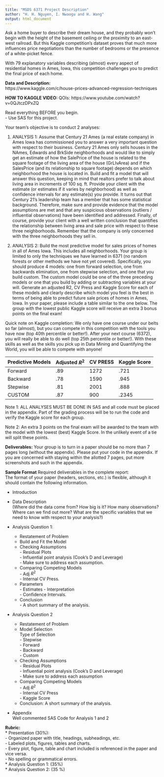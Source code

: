 ```yaml
---
title: "MSDS 6371 Project Description"
author: "H. H. Nguyen, I. Nwaogu and H. Wang"
output: html_document
---
```

Ask a home buyer to describe their dream house, and they probably won't begin with the height of the basement ceiling or the proximity to an east-west railroad. But this Kaggle competition's dataset proves that much more influences price negotiations than the number of bedrooms or the presence of a white-picket fence.  

With 79 explanatory variables describing (almost) every aspect of residential homes in Ames, Iowa, this competition challenges you to predict the final price of each home.  

**Data and Description:**  
https://www.kaggle.com/c/house-prices-advanced-regression-techniques 


**HOW TO KAGGLE VIDEO:** 
QOIs:  https://www.youtube.com/watch?v=0QJtczDPxZQ  


Read everything BEFORE you begin.  
- 	Use SAS for this project.  

Your team’s objective is to conduct 2 analyses: 

1)	ANALYSIS 1: Assume that Century 21 Ames (a real estate company) in Ames Iowa has commissioned you to answer a very important question with respect to their business.  Century 21 Ames only sells houses in the NAmes, Edwards and BrkSide neighborhoods and would like to simply get an estimate of how the SalePrice of the house is related to the square footage of the living area of the house (GrLIvArea) and if the SalesPrice (and its relationship to square footage) depends on which neighborhood the house is located in. Build and fit a model that will answer this question, keeping in mind that realtors prefer to talk about living area in increments of 100 sq. ft. Provide your client with the estimate (or estimates if it varies by neighborhood) as well as confidence intervals for any estimate(s) you provide. It turns out that Century 21’s leadership team has a member that has some statistical background. Therefore, make sure and provide evidence that the model assumptions are met and that any suspicious observations (outliers / influential observations) have been identified and addressed. Finally, of course, provide your client with a well written conclusion that quantifies the relationship between living area and sale price with respect to these three neighborhoods. Remember that the company is only concerned with the three neighborhoods they sell in.  
 
2)	ANALYSIS 2: Build the most predictive model for sales prices of homes in all of Ames Iowa.  This includes all neighborhoods. Your group is limited to only the techniques we have learned in 6371 (no random forests or other methods we have not yet covered).  Specifically, you should produce 4 models: one from forward selection, one from backwards elimination, one from stepwise selection, and one that you build custom.  The custom model could be one of the three preceding models or one that you build by adding or subtracting variables at your will.  Generate an adjusted R2, CV Press and Kaggle Score for each of these models and clearly describe which model you feel is the best in terms of being able to predict future sale prices of homes in Ames, Iowa.  In your paper, please include a table similar to the one below.  The group with the lowest public Kaggle score will receive an extra 3 bonus points on the final exam!   

Quick note on Kaggle completion:  We only have one course under our belts so far (almost), but you can compete in this competition with the tools you have now (top 40th percentile or better!). After your next course (6372), you will really be able to do well (top 25th percentile or better!). With these skills as well as the skills you pick up in Data Mining and Quantifying the World, you will be able to compete with anyone! 

Predictive  Models |	Adjusted $R^2$	| CV PRESS	| Kaggle Score
------------------ | -------------|-----------|-------------
Forward            | 	.89         |	1272	    | .721
Backward           |	.78	        | 1590	    | .945
Stepwise	         |  .81	        | 2001	    | .888
CUSTOM	           |  .87	        | 900	      | .2345


Note 1: ALL ANALYSES MUST BE DONE IN SAS and all code must be placed in the appendix.  Part of the grading process will be to run the code and verify the Kaggle score for each group.  


Note 2: An extra 3 points on the final exam will be awarded to the team with the model with the lowest (best) Kaggle Score.  In the unlikely event of a tie will split these points.    


**Deliverables:** 
Your group is to turn in a paper should be no more than 7 pages long (without the appendix). Please put your code in the appendix. If you are concerned with staying within the allotted 7 pages, put more screenshots and such in the appendix.

**Sample Format** 
Required deliverables in the complete report:  
The format of your paper (headers, sections, etc.) is flexible, although it should contain the following information.    

- Introduction 

- Data Description  
(Where did the data come from?  How big is it? How many observations?  Where can we find out more?  What are the specific variables that we need to know with respect to your analysis?)

- Analysis Question 1:   

	* Restatement of Problem    
	* Build and Fit the Model  
	* Checking Assumptions    
	       - Residual Plots    
	       - Influential point analysis (Cook’s D and Leverage)    
	       - Make sure to address each assumption.     
  * Comparing Competing Models    
         - Adj $R^2$    
         - Internal CV Press.   
  * Parameters    
		     - Estimates 
		     - Interpretation  
		     - Confidence Intervals.   
  * Conclusion     
	      - A short summary of the analysis.  
	
- Analysis Question 2  
  * Restatement of Problem 
  * Model Selection  
		Type of Selection     
		   - Stepwise    
		   - Forward   
		   - Backward   
		   - Custom
   * Checking Assumptions    
			- Residual Plots   
			- Influential point analysis (Cook’s D and Leverage)    
			- Make sure to address each assumption   
	* Comparing Competing Models   
			- Adj $R^2$        
			- Internal CV Press       
			- Kaggle Score     
	* Conclusion: A short summary of the analysis.  

- Appendix   
	Well commented SAS Code for Analysis 1 and 2    


**Rubric:**  
 * Presentation (30%):      
	- Organized paper with title, headings, subheadings, etc.    
	-	Labeled plots, figures, tables and charts.    
	-	Every plot, figure, table and chart included is referenced in the paper and vice versa.     
	-	No spelling or grammatical errors.      
* Analysis Question 1: (35%)   
* Analysis Question 2: (35 %)   
